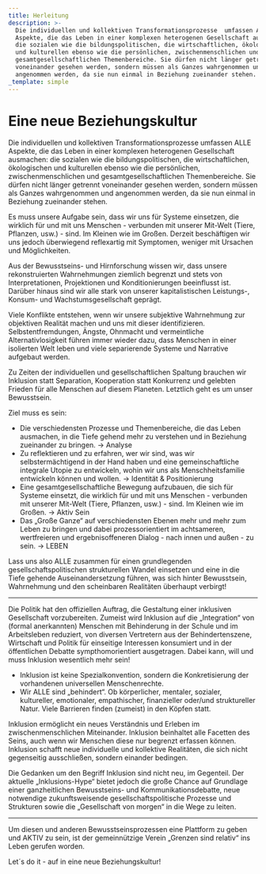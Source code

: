 ```yaml
---
title: Herleitung
description: >-
  Die individuellen und kollektiven Transformationsprozesse  umfassen ALLE
  Aspekte, die das Leben in einer komplexen heterogenen Gesellschaft ausmachen:
  die sozialen wie die bildungspolitischen, die wirtschaftlichen, ökologischen
  und kulturellen ebenso wie die persönlichen, zwischenmenschlichen und
  gesamtgesellschaftlichen Themenbereiche. Sie dürfen nicht länger getrennt
  voneinander gesehen werden, sondern müssen als Ganzes wahrgenommen und
  angenommen werden, da sie nun einmal in Beziehung zueinander stehen.
_template: simple
---
```



# Eine neue Beziehungskultur

Die individuellen und kollektiven Transformationsprozesse  umfassen ALLE Aspekte, die das Leben in einer komplexen heterogenen Gesellschaft ausmachen: die sozialen wie die bildungspolitischen, die wirtschaftlichen, ökologischen und kulturellen ebenso wie die persönlichen, zwischenmenschlichen und gesamtgesellschaftlichen Themenbereiche. Sie dürfen nicht länger getrennt voneinander gesehen werden, sondern müssen als Ganzes wahrgenommen und angenommen werden, da sie nun einmal in Beziehung zueinander stehen.

Es muss unsere Aufgabe sein, dass wir uns für Systeme einsetzen, die wirklich für und mit uns Menschen - verbunden mit unserer Mit-Welt (Tiere, Pflanzen, usw.) - sind. Im Kleinen wie im Großen. Derzeit beschäftigen wir uns jedoch überwiegend reflexartig mit Symptomen, weniger mit Ursachen und Möglichkeiten.

Aus der Bewusstseins- und Hirnforschung wissen wir, dass unsere rekonstruierten Wahrnehmungen ziemlich begrenzt und stets von Interpretationen, Projektionen und Konditionierungen beeinflusst ist. Darüber hinaus sind wir alle stark von unserer kapitalistischen Leistungs-, Konsum- und  Wachstumsgesellschaft geprägt.

Viele Konflikte entstehen, wenn wir unsere subjektive Wahrnehmung zur objektiven Realität machen und uns mit dieser identifizieren. Selbstentfremdungen, Ängste, Ohnmacht und vermeintliche Alternativlosigkeit führen immer wieder dazu, dass Menschen in einer isolierten Welt leben und viele separierende Systeme und Narrative aufgebaut werden.

Zu Zeiten der individuellen und gesellschaftlichen Spaltung brauchen wir Inklusion statt Separation, Kooperation statt Konkurrenz und  gelebten Frieden für alle Menschen auf diesem Planeten. Letztlich geht  es um unser Bewusstsein.

Ziel muss es sein:

* Die verschiedensten Prozesse und Themenbereiche, die das Leben ausmachen, in die Tiefe gehend mehr zu verstehen und in Beziehung zueinander zu bringen. →  Analyse
* Zu reflektieren und zu erfahren, wer wir sind, was wir selbstermächtigend in der Hand haben und eine gemeinschaftliche integrale Utopie zu entwickeln, wohin wir uns als Menschheitsfamilie entwickeln können und wollen. → Identität & Positionierung
* Eine gesamtgesellschaftliche Bewegung aufzubauen, die sich für Systeme einsetzt, die wirklich für und mit uns Menschen - verbunden mit unserer Mit-Welt (Tiere, Pflanzen, usw.) - sind. Im Kleinen wie im Großen. → Aktiv Sein
* Das „Große Ganze“ auf verschiedensten Ebenen mehr und mehr zum Leben zu bringen und dabei prozessorientiert im achtsameren, wertfreieren und ergebnisoffeneren Dialog - nach innen und außen - zu sein. → LEBEN

Lass uns also ALLE zusammen für einen grundlegenden  gesellschaftspolitischen strukturellen Wandel einsetzen und eine in die  Tiefe gehende Auseinandersetzung führen, was sich hinter Bewusstsein, Wahrnehmung und den scheinbaren Realitäten überhaupt verbirgt!

***

Die Politik hat den offiziellen Auftrag, die Gestaltung einer inklusiven Gesellschaft vorzubereiten. Zumeist wird Inklusion auf die „Integration“ von (formal anerkannten) Menschen mit  Behinderung in der Schule und im Arbeitsleben reduziert, von diversen Vertretern aus der Behindertenszene, Wirtschaft und Politik für einseitige Interessen konsumiert und in der öffentlichen Debatte sympthomorientiert ausgetragen. Dabei kann, will und muss Inklusion wesentlich mehr sein!

* Inklusion ist keine Spezialkonvention, sondern die Konkretisierung der vorhandenen universellen Menschenrechte.
* Wir ALLE sind „behindert“. Ob körperlicher, mentaler, sozialer,  kultureller, emotionaler, empathischer, finanzieller oder/und  struktureller Natur. Viele Barrieren finden (zumeist) in den Köpfen  statt.

Inklusion ermöglicht ein neues Verständnis und Erleben im  zwischenmenschlichen Miteinander. Inklusion beinhaltet alle Facetten des Seins, auch wenn wir Menschen diese nur begrenzt erfassen können. Inklusion schafft neue individuelle und kollektive Realitäten, die sich nicht gegenseitig ausschließen, sondern einander bedingen.

Die Gedanken um den Begriff Inklusion sind nicht neu, im Gegenteil. Der aktuelle „Inklusions-Hype“ bietet jedoch die große Chance auf  Grundlage einer ganzheitlichen Bewusstseins- und Kommunikationsdebatte, neue notwendige zukunftsweisende gesellschaftspolitische Prozesse und  Strukturen sowie die „Gesellschaft von morgen“ in die Wege zu leiten.

***

Um diesen und anderen Bewusstseinsprozessen eine Plattform zu geben und AKTIV zu sein, ist der gemeinnützige Verein „Grenzen sind relativ“ ins Leben gerufen worden.

Let´s do it - auf in eine neue Beziehungskultur!
